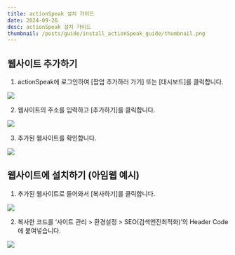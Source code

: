 ```yaml
---
title: actionSpeak 설치 가이드
date: 2024-09-26
desc: actionSpeak 설치 가이드
thumbnail: /posts/guide/install_actionSpeak_guide/thumbnail.png
---
```

## 웹사이트 추가하기
1. actionSpeak에 로그인하여 [팝업 추가하러 가기] 또는 [대시보드]를 클릭합니다.

![](/posts/guide/install_actionSpeak_guide/1.png)

2. 웹사이트의 주소를 입력하고 [추가하기]를 클릭합니다.

![](/posts/guide/install_actionSpeak_guide/2.png)

3. 추가된 웹사이트를 확인합니다.

![](/posts/guide/install_actionSpeak_guide/3.png)


## 웹사이트에 설치하기 (아임웹 예시)

1. 추가된 웹사이트로 들어와서 [복사하기]를 클릭합니다.

![](/posts/guide/install_actionSpeak_guide/4.png)

2. 복사한 코드를  ‘사이트 관리 > 환경설정 > SEO(검색엔진최적화)’의 Header Code에 붙여넣습니다.

![](/posts/guide/install_actionSpeak_guide/5.png)